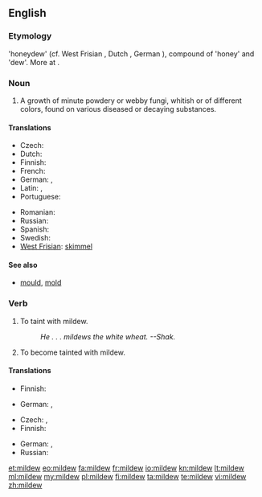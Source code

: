 ==English==

===Etymology===
{{etyl|ang}} {{term|meledeaw|meledēaw|lang=ang}} 'honeydew' (cf. West Frisian {{term|moaldau|lang=fy}}, Dutch {{term|meeldauw|lang=nl}}, German {{term|Mehltau|lang=de}}), compound of {{proto|Germanic|title=|mili}} 'honey' and {{proto|Germanic|title=|dawwō}} 'dew'. More at {{l|en|dew}}.

===Noun===
{{en-noun|-}}

# {{botany}} A growth of minute powdery or webby fungi, whitish or of different colors, found on various diseased or decaying substances.

====Translations====
{{trans-top|growth of minute fungi}}
* Czech: {{t+|cs|plíseň|f}}
* Dutch: {{t+|nl|schimmel|m}}
* Finnish: {{t+|fi|home}}
* French: {{t+|fr|mildiou|m}}
* German: {{t|de|Mehltau|m}}, {{t|de|Schimmel|m}}
* Latin: {{t-|la|aurugo|f|alt=aurūgō}},  {{t|la|robigo|f|alt=rōbīgō}}
* Portuguese: {{t|pt|míldio|m}}
{{trans-mid}}
* Romanian: {{t+|ro|mucegai}}
* Russian: {{t+|ru|плесень|f|tr=plésen'}}
* Spanish: {{t+|es|moho|m}}
* Swedish: {{t|sv|mjöldagg}}
* [[West Frisian]]: [[skimmel]]
{{trans-bottom}}

====See also====
* [[mould]], [[mold]]

===Verb===
{{en-verb}}

# To taint with mildew.
#: ''He . . . mildews the white wheat.  --Shak.''
# To become tainted with mildew.

====Translations====
{{trans-top|to taint with mildew}}
* Finnish: {{t-|fi|homehduttaa}}
{{trans-mid}}
* German: {{t|de|schimmeln}}, {{t|de|verschimmeln}}
{{trans-bottom}}

{{trans-top|to become tainted with mildew}}
* Czech: {{t-|cs|zplesnivět}},  {{t-|cs|plesnivět}}
* Finnish: {{t-|fi|homehtua}}
{{trans-mid}}
* German: {{t|de|verschimmeln}}, {{t|de|schimmeln}}
* Russian: {{t|ru|плесневеть}}
{{trans-bottom}}

[[et:mildew]]
[[eo:mildew]]
[[fa:mildew]]
[[fr:mildew]]
[[io:mildew]]
[[kn:mildew]]
[[lt:mildew]]
[[ml:mildew]]
[[my:mildew]]
[[pl:mildew]]
[[fi:mildew]]
[[ta:mildew]]
[[te:mildew]]
[[vi:mildew]]
[[zh:mildew]]